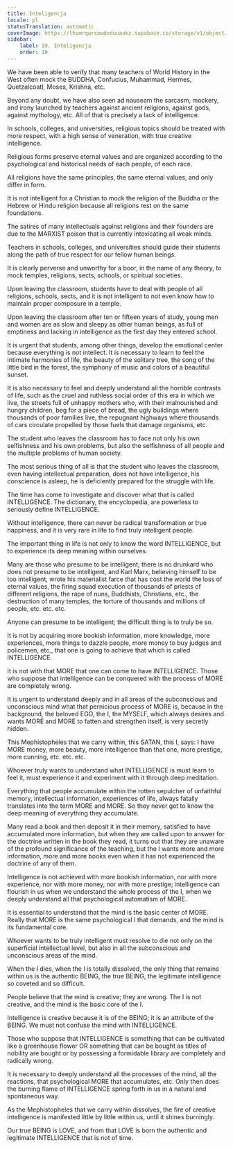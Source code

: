 ```yaml
---
title: Inteligencja
locale: pl
statusTranslation: automatic
coverImage: https://lhvmrqwrcowdvduuaukz.supabase.co/storage/v1/object/public/strapi-uploads/small_cover-educacion-fundamental.webp-2d51a7828a2b1309555be27f7e2a61a0.webp
sidebar:
    label: 19. Inteligencja
    order: 19
---
```

We have been able to verify that many teachers of World History in the West often mock the BUDDHA, Confucius, Muhammad, Hermes, Quetzalcoatl, Moses, Krishna, etc.

Beyond any doubt, we have also seen ad nauseam the sarcasm, mockery, and irony launched by teachers against ancient religions, against gods, against mythology, etc. All of that is precisely a lack of intelligence.

In schools, colleges, and universities, religious topics should be treated with more respect, with a high sense of veneration, with true creative intelligence.

Religious forms preserve eternal values and are organized according to the psychological and historical needs of each people, of each race.

All religions have the same principles, the same eternal values, and only differ in form.

It is not intelligent for a Christian to mock the religion of the Buddha or the Hebrew or Hindu religion because all religions rest on the same foundations.

The satires of many intellectuals against religions and their founders are due to the MARXIST poison that is currently intoxicating all weak minds.

Teachers in schools, colleges, and universities should guide their students along the path of true respect for our fellow human beings.

It is clearly perverse and unworthy for a boor, in the name of any theory, to mock temples, religions, sects, schools, or spiritual societies.

Upon leaving the classroom, students have to deal with people of all religions, schools, sects, and it is not intelligent to not even know how to maintain proper composure in a temple.

Upon leaving the classroom after ten or fifteen years of study, young men and women are as slow and sleepy as other human beings, as full of emptiness and lacking in intelligence as the first day they entered school.

It is urgent that students, among other things, develop the emotional center because everything is not intellect. It is necessary to learn to feel the intimate harmonies of life, the beauty of the solitary tree, the song of the little bird in the forest, the symphony of music and colors of a beautiful sunset.

It is also necessary to feel and deeply understand all the horrible contrasts of life, such as the cruel and ruthless social order of this era in which we live, the streets full of unhappy mothers who, with their malnourished and hungry children, beg for a piece of bread, the ugly buildings where thousands of poor families live, the repugnant highways where thousands of cars circulate propelled by those fuels that damage organisms, etc.

The student who leaves the classroom has to face not only his own selfishness and his own problems, but also the selfishness of all people and the multiple problems of human society.

The most serious thing of all is that the student who leaves the classroom, even having intellectual preparation, does not have intelligence, his conscience is asleep, he is deficiently prepared for the struggle with life.

The time has come to investigate and discover what that is called INTELLIGENCE. The dictionary, the encyclopedia, are powerless to seriously define INTELLIGENCE.

Without intelligence, there can never be radical transformation or true happiness, and it is very rare in life to find truly intelligent people.

The important thing in life is not only to know the word INTELLIGENCE, but to experience its deep meaning within ourselves.

Many are those who presume to be intelligent; there is no drunkard who does not presume to be intelligent, and Karl Marx, believing himself to be too intelligent, wrote his materialist farce that has cost the world the loss of eternal values, the firing squad execution of thousands of priests of different religions, the rape of nuns, Buddhists, Christians, etc., the destruction of many temples, the torture of thousands and millions of people, etc. etc. etc.

Anyone can presume to be intelligent; the difficult thing is to truly be so.

It is not by acquiring more bookish information, more knowledge, more experiences, more things to dazzle people, more money to buy judges and policemen, etc., that one is going to achieve that which is called INTELLIGENCE.

It is not with that MORE that one can come to have INTELLIGENCE. Those who suppose that intelligence can be conquered with the process of MORE are completely wrong.

It is urgent to understand deeply and in all areas of the subconscious and unconscious mind what that pernicious process of MORE is, because in the background, the beloved EGO, the I, the MYSELF, which always desires and wants MORE and MORE to fatten and strengthen itself, is very secretly hidden.

This Mephistopheles that we carry within, this SATAN, this I, says: I have MORE money, more beauty, more intelligence than that one, more prestige, more cunning, etc. etc. etc.

Whoever truly wants to understand what INTELLIGENCE is must learn to feel it, must experience it and experiment with it through deep meditation.

Everything that people accumulate within the rotten sepulcher of unfaithful memory, intellectual information, experiences of life, always fatally translates into the term MORE and MORE. So they never get to know the deep meaning of everything they accumulate.

Many read a book and then deposit it in their memory, satisfied to have accumulated more information, but when they are called upon to answer for the doctrine written in the book they read, it turns out that they are unaware of the profound significance of the teaching, but the I wants more and more information, more and more books even when it has not experienced the doctrine of any of them.

Intelligence is not achieved with more bookish information, nor with more experience, nor with more money, nor with more prestige; intelligence can flourish in us when we understand the whole process of the I, when we deeply understand all that psychological automatism of MORE.

It is essential to understand that the mind is the basic center of MORE. Really that MORE is the same psychological I that demands, and the mind is its fundamental core.

Whoever wants to be truly intelligent must resolve to die not only on the superficial intellectual level, but also in all the subconscious and unconscious areas of the mind.

When the I dies, when the I is totally dissolved, the only thing that remains within us is the authentic BEING, the true BEING, the legitimate intelligence so coveted and so difficult.

People believe that the mind is creative; they are wrong. The I is not creative, and the mind is the basic core of the I.

Intelligence is creative because it is of the BEING; it is an attribute of the BEING. We must not confuse the mind with INTELLIGENCE.

Those who suppose that INTELLIGENCE is something that can be cultivated like a greenhouse flower OR something that can be bought as titles of nobility are bought or by possessing a formidable library are completely and radically wrong.

It is necessary to deeply understand all the processes of the mind, all the reactions, that psychological MORE that accumulates, etc. Only then does the burning flame of INTELLIGENCE spring forth in us in a natural and spontaneous way.

As the Mephistopheles that we carry within dissolves, the fire of creative intelligence is manifested little by little within us, until it shines burningly.

Our true BEING is LOVE, and from that LOVE is born the authentic and legitimate INTELLIGENCE that is not of time.

